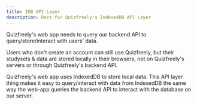 ```yaml
---
title: IDB API Layer
description: Docs for Quizfreely's IndexedDB API Layer
---
```


Quizfreely's web app needs to query our backend API to query/store/interact with users' data.

Users who don't create an account can still use Quizfreely, but their studysets & data are stored locally in their browsers, not on Quizfreely's servers or through Quizfreely's backend API.

Quizfreely's web app uses IndexedDB to store local data. This API layer thing makes it easy to query/interact with data from IndexedDB the same way the web-app queries the backend API to interact with the database on our server.
